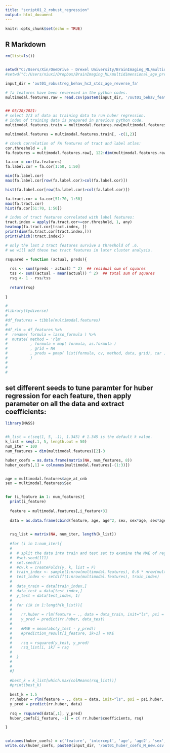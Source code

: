 ```yaml
---
title: "script01_2_robust_regression"
output: html_document
---
```


```r
knitr::opts_chunk$set(echo = TRUE)
```

## R Markdown


```r
rm(list=ls())


setwd("C:/Users/Xin/OneDrive - Drexel University/BrainImaging_ML/multidimensional_age_prediction")
#setwd("C:/Users/niuxi/Dropbox/BrainImaging_ML/multidimensional_age_prediction")

input_dir = 'out01_robustreg_behav_hc2_stdz_age_reverse_fa'

# fa features have been reveresed in the python codes.
multimodal.features.raw = read.csv(paste0(input_dir, '/out01_behav_feature_hc.csv'))


## 05/28/2021:
# select 2/3 of data as training data to run huber regression.
# index of training data is prepared in previous python code.
multimodal.features.train = multimodal.features.raw[multimodal.features.raw$Train_index=='True', ]

multimodal.features = multimodal.features.train[, -c(1,2)]


```


```r
# check correlation of FA features of tract and label atlas:
cor.threshold = .8
fa.features = multimodal.features.raw[, 122:dim(multimodal.features.raw)[2]]

fa.cor = cor(fa.features)
fa.label.cor = fa.cor[1:50, 1:50]

min(fa.label.cor)
max(fa.label.cor[row(fa.label.cor)>col(fa.label.cor)])

hist(fa.label.cor[row(fa.label.cor)>col(fa.label.cor)])

fa.tract.cor = fa.cor[51:70, 1:50]
max(fa.tract.cor)
hist(fa.cor[51:70, 1:50])

# index of tract features correlated with label features:
tract.index = apply(fa.tract.cor>=cor.threshold, 1, any)
heatmap(fa.tract.cor[tract.index, ])
print(dim(fa.tract.cor[tract.index,]))
print(which(!tract.index))

# only the last 2 tract features survive a threshold of .6.
# we will add these two tract features in later cluster analysis.

```


```r

rsquared = function (actual, preds){
  
  rss <- sum((preds - actual) ^ 2)  ## residual sum of squares
  tss <- sum((actual - mean(actual)) ^ 2)  ## total sum of squares
  rsq <- 1 - rss/tss
  
  return(rsq)
  
}

#
#library(tydiverse)
#
#df_features = tibble(multimodal.features)
#
#df_rlm = df_features %>%
#  rename( formula = lasso_formula ) %>%
#  mutate( method = 'rlm'
#          , formula = map( formula, as.formula )
#          , grid = NA
#          , preds = pmap( list(formula, cv, method, data, grid), car ) 
#          ) 
#
#
#

```


## set different seeds to tune paramter for huber regression for each feature, then apply parameter on all the data and extract coefficients:


```r
library(MASS)


#k_list = c(seq(1, 5, .1), 1.345) # 1.345 is the default k value. 
k_list = seq(.1, 5, length.out = 50)
num_iter = 100
num_features = dim(multimodal.features)[2]-3

huber_coefs = as.data.frame(matrix(NA, num_features, 8))
huber_coefs[,1] = colnames(multimodal.features[-(1:3)])


age = multimodal.features$age_at_cnb
sex = multimodal.features$Sex


for (i_feature in 1: num_features){
  print(i_feature)
  
  feature = multimodal.features[,i_feature+3]
  
  data = as.data.frame(cbind(feature, age, age^2, sex, sex*age, sex*age^2))

  
  rsq_list = matrix(NA, num_iter, length(k_list))
  
  #for (i in 1:num_iter){
  #
  #  # split the data into train and test set to examine the MAE of regression:
  #  #set.seed(111)
  #  set.seed(i)
  #  #cv.k = createFolds(y, k, list = F)
  #  train_index <- sample(1:nrow(multimodal.features), 0.6 * nrow(multimodal.features))
  #  test_index <- setdiff(1:nrow(multimodal.features), train_index)
  #  
  #  data_train = data[train_index,]
  #  data_test = data[test_index,]
  #  y_test = data[test_index, 1]
  #    
  #  for (ik in 1:length(k_list)){
  #    
  #    rr.huber = rlm(feature ~ ., data = data_train, init="ls", psi = psi.huber, k=k_list[ik], method = "M", maxit=2000)
  #    y_pred = predict(rr.huber, data_test)
  #  
  #    #MAE = mean(abs(y_test - y_pred))
  #    #prediction_result[i_feature, ik+1] = MAE
  #    
  #    rsq = rsquared(y_test, y_pred)
  #    rsq_list[i, ik] = rsq
  #  
  #  }
  #  
  #  
  #}
  
  #best_k = k_list[which.max(colMeans(rsq_list))]
  #print(best_k)
  
  best_k = 1.5  
  rr.huber = rlm(feature ~ ., data = data, init="ls", psi = psi.huber, k=best_k, method = "M", maxit=2000)
  y_pred = predict(rr.huber, data)
      
  rsq = rsquared(data[,1], y_pred)
  huber_coefs[i_feature, -1] = c( rr.huber$coefficients, rsq)

}


colnames(huber_coefs) = c('feature', 'intercept', 'age', 'age2', 'sex', 'sex*age', 'sex*age2', 'rsq')
write.csv(huber_coefs, paste0(input_dir, '/out01_huber_coefs_M_new.csv'), row.names = F)


```

